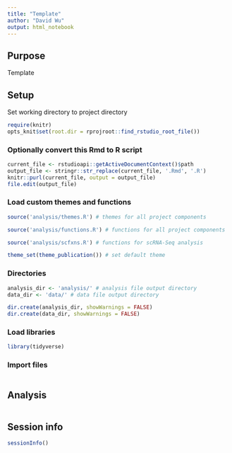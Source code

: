 ```yaml
---
title: "Template"
author: "David Wu"
output: html_notebook
---
```

## Purpose
Template

## Setup
Set working directory to project directory
```r
require(knitr)
opts_knit$set(root.dir = rprojroot::find_rstudio_root_file())
```

### Optionally convert this Rmd to R script 
```r
current_file <- rstudioapi::getActiveDocumentContext()$path
output_file <- stringr::str_replace(current_file, '.Rmd', '.R')
knitr::purl(current_file, output = output_file)
file.edit(output_file)
```

### Load custom themes and functions
```r
source('analysis/themes.R') # themes for all project components

source('analysis/functions.R') # functions for all project components

source('analysis/scfxns.R') # functions for scRNA-Seq analysis

theme_set(theme_publication()) # set default theme
```

### Directories
```r
analysis_dir <- 'analysis/' # analysis file output directory
data_dir <- 'data/' # data file output directory

dir.create(analysis_dir, showWarnings = FALSE)
dir.create(data_dir, showWarnings = FALSE)
```

### Load libraries
```r
library(tidyverse)
```

### Import files
```r

```


## Analysis

```r

```


## Session info
```r
sessionInfo()
```

